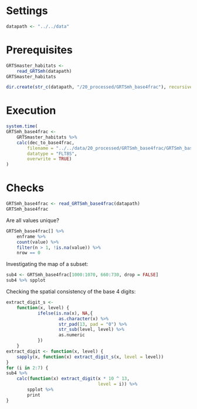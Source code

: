 # Settings

```r
datapath <- "../../data"
```


# Prerequisites

```r
GRTSmaster_habitats <- 
    read_GRTSmh(datapath)
GRTSmaster_habitats
```

```r
dir.create(str_c(datapath, "/20_processed/GRTSmh_base4frac"), recursive = TRUE)
```


# Execution

```r
system.time(
GRTSmh_base4frac <-
    GRTSmaster_habitats %>% 
    calc(dec_to_base4frac,
        filename = "../../data/20_processed/GRTSmh_base4frac/GRTSmh_base4frac.tif",
        datatype = "FLT8S",
        overwrite = TRUE)
)
```

# Checks

```r
GRTSmh_base4frac <- read_GRTSmh_base4frac(datapath)
GRTSmh_base4frac
```

Are all values unique?

```r
GRTSmh_base4frac[] %>% 
    enframe %>% 
    count(value) %>% 
    filter(n > 1, !is.na(value)) %>% 
    nrow == 0
```

Investigating the map of a subset:

```r
sub4 <- GRTSmh_base4frac[1000:1070, 660:730, drop = FALSE]
sub4 %>% spplot
```

Checking the spatial consistency of the base 4 digits:

```r
extract_digit_s <- 
    function(x, level) {
            ifelse(is.na(x), NA,{
                    as.character(x) %>% 
                    str_pad(13, pad = "0") %>% 
                    str_sub(level, level) %>% 
                    as.numeric
            })
    }
extract_digit <- function(x, level) {
    sapply(x, function(x) extract_digit_s(x, level = level))
}
for (i in 2:7) {
sub4 %>% 
    calc(function(x) extract_digit(x * 10 ^ 13, 
                                   level = i)) %>% 
        spplot %>% 
        print
}
```












